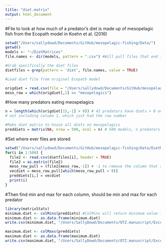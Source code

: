 ```yaml
---
title: "diet.matrix"
output: html_document
---
```


#File to look at how much of a predator's diet is made up of mesopelagic fish from the Ecopath model in Koehn et al. (2016)

```r
setwd("/Users/sallydowd/Documents/GitHub/mesopelagic-fishing/Data/")
getwd()
models <- "~/DietMatrices"
file.names <- dir(models, pattern = ".csv") #Will pull files that end in .csv 

#Grab specifically the diet files 
dietfiles = grep(pattern = 'diet', file.names, value = TRUE)

#Load diet file from original Ecopath model

origdiet = read.csv(file = "/Users/sallydowd/Documents/GitHub/mesopelagic-fishing/Data/Diet_CalCur_USE.csv", header = TRUE)
meso_row = which(origdiet[,1] == "mesopelagics") 
```

#How many predators eating meospelagics
```r
n = length(which(origdiet[15,-1] > 0)) # 42 predators have diets > 0 on mesopelagics 
# not including column 1, which just had the row number 

#Make diet matrix to house all diets on mesopelagics 
preddiets = matrix(NA, nrow = 500, ncol = n) # 500 models, n predators 
```

#Set where ever files are stored
```r
setwd("/Users/sallydowd/Documents/GitHub/mesopelagic-fishing/Data/DietMatrices")
for(i in 1:500) {
  file2 <- read.csv(dietfiles[i], header = TRUE)
  file2 = as.matrix(file2)
  meso_row_pull = (file2[meso_row,-1]) # -1 to remove the column that says that row number
  vecdiet = meso_row_pull[which(meso_row_pull > 0)]
  preddiets[i,] = vecdiet
  print(i)
}
```

#Then find min and max for each column, should be min and max for each predator
```r
library(matrixStats)
minimum.diet <- colMins(preddiets) #ColMins will return minimum value for each column 
minimum.diet <- as.data.frame(minimum.diet)
write.csv(minimum.diet, "/Users/SallyDowd/Documents/OTZ.manuscript/Excel/minimum.diet.csv")

maximum.diet <- colMaxs(preddiets)
maximum.diet <- as.data.frame(maximum.diet)
write.csv(maximum.diet, "/Users/SallyDowd/Documents/OTZ.manuscript/Excel/maximum.diet.csv")

```


